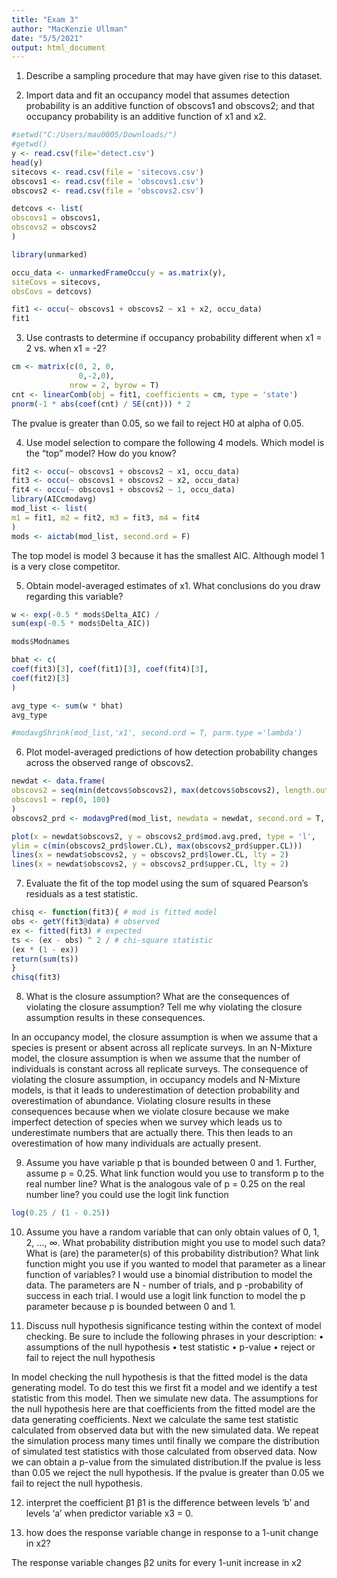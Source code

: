 ---
title: "Exam 3"
author: "MacKenzie Ullman"
date: "5/5/2021"
output: html_document
---

1. Describe a sampling procedure that may have given rise to this dataset.


2. Import data and fit an occupancy model that assumes detection probability is an additive function of
obscovs1 and obscovs2; and that occupancy probability is an additive function of x1 and x2.
```{r}
#setwd("C:/Users/mau0005/Downloads/")
#getwd()
y <- read.csv(file='detect.csv')
head(y)
sitecovs <- read.csv(file = 'sitecovs.csv')
obscovs1 <- read.csv(file = 'obscovs1.csv')
obscovs2 <- read.csv(file = 'obscovs2.csv')

detcovs <- list(
obscovs1 = obscovs1,
obscovs2 = obscovs2
)

library(unmarked)

occu_data <- unmarkedFrameOccu(y = as.matrix(y),
siteCovs = sitecovs,
obsCovs = detcovs)

fit1 <- occu(~ obscovs1 + obscovs2 ~ x1 + x2, occu_data)
fit1
```


3. Use contrasts to determine if occupancy probability different when x1 = 2 vs. when x1 = -2?
```{r}
cm <- matrix(c(0, 2, 0,
               0,-2,0),
             nrow = 2, byrow = T)
cnt <- linearComb(obj = fit1, coefficients = cm, type = 'state')
pnorm(-1 * abs(coef(cnt) / SE(cnt))) * 2
```
The pvalue is greater than 0.05, so we fail to reject H0 at alpha of 0.05.


4. Use model selection to compare the following 4 models. Which model is the "top" model? How do you
know?
```{r}
fit2 <- occu(~ obscovs1 + obscovs2 ~ x1, occu_data)
fit3 <- occu(~ obscovs1 + obscovs2 ~ x2, occu_data)
fit4 <- occu(~ obscovs1 + obscovs2 ~ 1, occu_data)
library(AICcmodavg)
mod_list <- list(
m1 = fit1, m2 = fit2, m3 = fit3, m4 = fit4
)
mods <- aictab(mod_list, second.ord = F)
```
The top model is model 3 because it has the smallest AIC. Although model 1 is a very close competitor. 


5. Obtain model-averaged estimates of x1. What conclusions do you draw regarding this variable?

```{r}
w <- exp(-0.5 * mods$Delta_AIC) /
sum(exp(-0.5 * mods$Delta_AIC))

mods$Modnames

bhat <- c(
coef(fit3)[3], coef(fit1)[3], coef(fit4)[3],
coef(fit2)[3]
)

avg_type <- sum(w * bhat)
avg_type
```
```{r}
#modavgShrink(mod_list,'x1', second.ord = T, parm.type ='lambda')
```



6. Plot model-averaged predictions of how detection probability changes across the observed range of
obscovs2.
```{r}
newdat <- data.frame(
obscovs2 = seq(min(detcovs$obscovs2), max(detcovs$obscovs2), length.out = 100),
obscovs1 = rep(0, 100)
)
obscovs2_prd <- modavgPred(mod_list, newdata = newdat, second.ord = T, parm.type = 'detect')

plot(x = newdat$obscovs2, y = obscovs2_prd$mod.avg.pred, type = 'l',
ylim = c(min(obscovs2_prd$lower.CL), max(obscovs2_prd$upper.CL)))
lines(x = newdat$obscovs2, y = obscovs2_prd$lower.CL, lty = 2)
lines(x = newdat$obscovs2, y = obscovs2_prd$upper.CL, lty = 2)
```




7. Evaluate the fit of the top model using the sum of squared Pearson’s residuals as a test statistic.
```{r}
chisq <- function(fit3){ # mod is fitted model
obs <- getY(fit3@data) # observed
ex <- fitted(fit3) # expected
ts <- (ex - obs) ^ 2 / # chi-square statistic
(ex * (1 - ex))
return(sum(ts))
}
chisq(fit3)
```



8. What is the closure assumption? What are the consequences of violating the closure assumption? Tell
me why violating the closure assumption results in these consequences.

In an occupancy model, the closure assumption is when we assume that a species is present or absent across all replicate surveys. In an N-Mixture model, the closure assumption  is when we assume that the number of individuals is constant across all replicate surveys. The consequence of violating the closure assumption, in occupancy models and N-Mixture models, is that it leads to underestimation of detection probability and overestimation of abundance. Violating closure results in these consequences because when we violate closure because we make imperfect detection of species when we survey which leads us to underestimate numbers that are actually there. This then leads to an overestimation of how many individuals are actually present. 


9. Assume you have variable p that is bounded between 0 and 1. Further, assume p = 0.25. What link
function would you use to transform p to the real number line? What is the analogous vale of p = 0.25
on the real number line?
you could use the logit link function
```{r}
log(0.25 / (1 - 0.25))

```

10. Assume you have a random variable that can only obtain values of 0, 1, 2, ..., ∞. What probability
distribution might you use to model such data? What is (are) the parameter(s) of this probability
distribution? What link function might you use if you wanted to model that parameter as a linear
function of variables?
I would use a binomial distribution to model the data. The parameters are N - number of trials, and p -probability of success in each trial. I would use a logit link function to model the p parameter because p is bounded between 0 and 1. 

11. Discuss null hypothesis significance testing within the context of model checking. Be sure to include
the following phrases in your description:
• assumptions of the null hypothesis
• test statistic
• p-value
• reject or fail to reject the null hypothesis

In model checking the null hypothesis is that the fitted model is the data generating model. To do test this we first fit a model and we identify a test statistic from this model. Then we simulate new data. The assumptions for the null hypothesis here are that coefficients from the fitted model are the data generating coefficients. Next we calculate 
the same test statistic calculated from observed data but with the new simulated data. We repeat the simulation process many times until finally we compare the distribution of simulated test statistics with those calculated from observed data. Now we can obtain a p-value from the simulated distribution.If the pvalue is less than 0.05 we reject the null hypothesis. If the pvalue is greater than 0.05 we fail to reject the null hypothesis. 

12. interpret the coefficient β1
β1 is the difference between levels ‘b’ and levels ‘a’ when predictor variable x3 = 0.



13. how does the response variable change in response to a 1-unit change in x2?

The response variable changes β2 units for every 1-unit increase in x2













